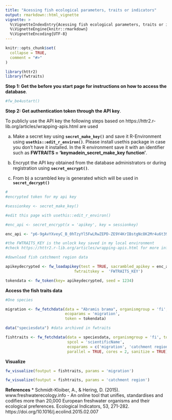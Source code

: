 ```yaml
---
title: "Acessing fish ecological parameters, traits or indicators"
output: rmarkdown::html_vignette
vignette: >
  %\VignetteIndexEntry{Acessing fish ecological parameters, traits or indicators}
  %\VignetteEngine{knitr::rmarkdown}
  %\VignetteEncoding{UTF-8}
---
```


```r
knitr::opts_chunk$set(
  collapse = TRUE,
  comment = "#>"
)
```

```r
library(httr2)
library(fwtraits)
```

**Step 1: Get the before you start page for instructions on how to access the database**.

```r
#fw_be4ustart()
```

**Step 2: Get authentication token through the API key**.

To publicly use the API key the following steps based on https://httr2.r-lib.org/articles/wrapping-apis.html are used

a) Make a secret key using **`secret_make_key()`** and save it R-Environment using 
**`usethis::edit_r_environ()`**. Please install usethis package in case you don't have it installed. In the R environment save it with an identifier such as **FWTRAITS = 'keymadein_secret_make_key function'**.

b) Encrypt the API key obtained from the database administrators or during registration using 
**`secret_encrypt()`**.

c) From b) a scrambled key is generated which will be used in **`secret_decrypt()`**


```r

#
#encrypted token for my api key

#sessionkey <- secret_make_key()

#edit this page with usethis::edit_r_environ()

#enc_api <- secret_encrypt(x = 'apikey', key = sessionkey)

enc_api <- "p6-9gAvYXveyC_B_0hTzyYl5FwLRwZEPD-ZE9Y4KrIBstgNc8K2Mr4u6t39LGZ2E1m9SOw"

#the FWTRAITS_KEY is the unlock key saved in my local environment
#check https://httr2.r-lib.org/articles/wrapping-apis.html for more information

#download fish catchment region data

apikeydecrypted <- fw_loadapikey(test = TRUE, sacrambled_apikey = enc_api,
                              fwtraitskey =  'FWTRAITS_KEY')

tokendata <- fw_token(key= apikeydecrypted, seed = 1234)

```

**Access the fish traits data**

```r

#One species 

migration <- fw_fetchdata(data = "Abramis brama", organismgroup = 'fi',
                          ecoparams = 'migration', 
                          token = tokendata)

data("speciesdata") #data archived in fwtraits

fishtraits <- fw_fetchdata(data = speciesdata, organismgroup = 'fi', token = tokendata,
                           spcol = 'scientificName', 
                           ecoparams = c('migration', 'catchment region'),
                           parallel = TRUE, cores = 2, sanitize = TRUE)

```

**Visualize**

```r

fw_visualize(foutput = fishtraits, params = 'migration')

fw_visualize(foutput = fishtraits, params = 'catchment region')

```


**References**
* Schmidt-Kloiber, A., & Hering, D. (2015). www.freshwaterecology.info - An online tool that unifies, standardises and codifies more than 20,000 European freshwater organisms and their ecological preferences. Ecological Indicators, 53, 271-282. https://doi.org/10.1016/j.ecolind.2015.02.007





